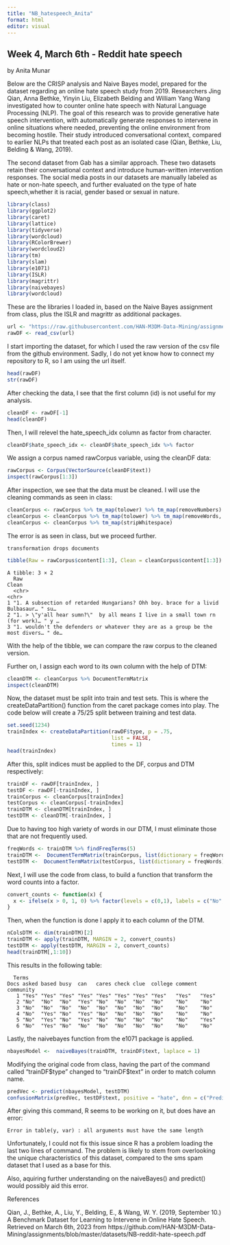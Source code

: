 ---
title: "NB_hatespeech_Anita"
format: html
editor: visual
---

## Week 4, March 6th - Reddit hate speech

by Anita Munar

Below are the CRISP analysis and Naive Bayes model, prepared for the dataset regarding an online hate speech study from 2019. Researchers Jing Qian, Anna Bethke, Yinyin Liu, Elizabeth Belding and William Yang Wang investigated how to counter online hate speech with Natural Language Processing (NLP). The goal of this research was to provide generative hate speech intervention, with automatically generate responses to intervene in online situations where needed, preventing the online environment from becoming hostile. Their study introduced conversational context, compared to earlier NLPs that treated each post as an isolated case (Qian, Bethke, Liu, Belding & Wang, 2019).

The second dataset from Gab has a similar approach. These two datasets retain their conversational context and introduce human-written intervention responses. The social media posts in our datasets are manually labeled as hate or non-hate speech, and further evaluated on the type of hate speech,whether it is racial, gender based or sexual in nature.

```{r}
library(class)
library(ggplot2)
library(caret)
library(lattice)
library(tidyverse)
library(wordcloud)
library(RColorBrewer)
library(wordcloud2)
library(tm)
library(slam)
library(e1071)
library(ISLR)
library(magrittr)
library(naivebayes)
library(wordcloud)
```

These are the libraries I loaded in, based on the Naive Bayes assignment from class, plus the ISLR and magrittr as additional packages.

```{r}
url <- "https://raw.githubusercontent.com/HAN-M3DM-Data-Mining/assignments/master/datasets/NB-reddit-hate-speech.csv"
rawDF <- read_csv(url)
```

I start importing the dataset, for which I used the raw version of the csv file from the github environment. Sadly, I do not yet know how to connect my repository to R, so I am using the url itself.

```{r}
head(rawDF)
str(rawDF)
```

After checking the data, I see that the first column (id) is not useful for my analysis.

```{r}
cleanDF <- rawDF[-1]
head(cleanDF)
```

Then, I will relevel the hate_speech_idx column as factor from character.

```{r}
cleanDF$hate_speech_idx <- cleanDF$hate_speech_idx %>% factor 
```

We assign a corpus named rawCorpus variable, using the cleanDF data:

```{r}
rawCorpus <- Corpus(VectorSource(cleanDF$text))
inspect(rawCorpus[1:3])
```

After inspection, we see that the data must be cleaned. I will use the cleaning commands as seen in class:

```{r}
cleanCorpus <- rawCorpus %>% tm_map(tolower) %>% tm_map(removeNumbers)
cleanCorpus <- cleanCorpus %>% tm_map(tolower) %>% tm_map(removeWords, stopwords()) %>% tm_map(removePunctuation)
cleanCorpus <- cleanCorpus %>% tm_map(stripWhitespace)
```

The error is as seen in class, but we proceed further.

    transformation drops documents

```{r}
tibble(Raw = rawCorpus$content[1:3], Clean = cleanCorpus$content[1:3])
```

    A tibble: 3 × 2
      Raw                                                                            Clean
      <chr>                                                                          <chr>
    1 "1. A subsection of retarded Hungarians? Ohh boy. brace for a livid Bulbasaur… " su…
    2 "1. > \"y'all hear sumn?\"  by all means I live in a small town rn (for work)… " y …
    3 "1. wouldn't the defenders or whatever they are as a group be the most divers… " de…

With the help of the tibble, we can compare the raw corpus to the cleaned version.

Further on, I assign each word to its own column with the help of DTM:

```{r}
cleanDTM <- cleanCorpus %>% DocumentTermMatrix
inspect(cleanDTM)
```

Now, the dataset must be split into train and test sets. This is where the createDataPartition() function from the caret package comes into play. The code below will create a 75/25 split between training and test data.

```{r}
set.seed(1234)
trainIndex <- createDataPartition(rawDF$type, p = .75, 
                                  list = FALSE, 
                                  times = 1)
head(trainIndex)
```

After this, split indices must be applied to the DF, corpus and DTM respectively:

```{r}
trainDF <- rawDF[trainIndex, ]
testDF <- rawDF[-trainIndex, ]
trainCorpus <- cleanCorpus[trainIndex]
testCorpus <- cleanCorpus[-trainIndex]
trainDTM <- cleanDTM[trainIndex, ]
testDTM <- cleanDTM[-trainIndex, ]
```

Due to having too high variety of words in our DTM, I must eliminate those that are not frequently used.

```{r}
freqWords <- trainDTM %>% findFreqTerms(5)
trainDTM <-  DocumentTermMatrix(trainCorpus, list(dictionary = freqWords))
testDTM <-  DocumentTermMatrix(testCorpus, list(dictionary = freqWords))
```

Next, I will use the code from class, to build a function that transform the word counts into a factor.

```{r}
convert_counts <- function(x) {
  x <- ifelse(x > 0, 1, 0) %>% factor(levels = c(0,1), labels = c("No", "Yes"))
}
```

Then, when the function is done I apply it to each column of the DTM.

```{r}
nColsDTM <- dim(trainDTM)[2]
trainDTM <- apply(trainDTM, MARGIN = 2, convert_counts)
testDTM <- apply(testDTM, MARGIN = 2, convert_counts)
head(trainDTM[,1:10])
```

This results in the following table:

      Terms
    Docs asked based busy  can   cares check clue  college comment community
       1 "Yes" "Yes" "Yes" "Yes" "Yes" "Yes" "Yes" "Yes"   "Yes"   "Yes"    
       2 "No"  "No"  "No"  "Yes" "No"  "No"  "No"  "No"    "No"    "No"     
       3 "No"  "No"  "No"  "No"  "No"  "No"  "No"  "No"    "No"    "No"     
       4 "No"  "Yes" "No"  "Yes" "No"  "No"  "No"  "No"    "No"    "No"     
       5 "No"  "Yes" "No"  "Yes" "No"  "No"  "No"  "No"    "No"    "Yes"    
       6 "No"  "Yes" "No"  "No"  "No"  "No"  "No"  "No"    "No"    "No"  

Lastly, the naivebayes function from the e1071 package is applied.

```{r}
nbayesModel <-  naiveBayes(trainDTM, trainDF$text, laplace = 1)
```

Modifying the original code from class, having the part of the command called "trainDF\$type" changed to "trainDF\$text" in order to match column name.

```{r}
predVec <- predict(nbayesModel, testDTM)
confusionMatrix(predVec, testDF$text, positive = "hate", dnn = c("Prediction", "True"))
```

After giving this command, R seems to be working on it, but does have an error:

    Error in table(y, var) : all arguments must have the same length

Unfortunately, I could not fix this issue since R has a problem loading the last two lines of command. The problem is likely to stem from overlooking the unique characteristics of this dataset, compared to the sms spam dataset that I used as a base for this.

Also, aquiring further understanding on the naiveBayes() and predict() would possibly aid this error.

References

Qian, J., Bethke, A., Liu, Y., Belding, E., & Wang, W. Y. (2019, September 10.) A Benchmark Dataset for Learning to Intervene in Online Hate Speech. Retrieved on March 6th, 2023 from https://github.com/HAN-M3DM-Data- Mining/assignments/blob/master/datasets/NB-reddit-hate-speech.pdf
